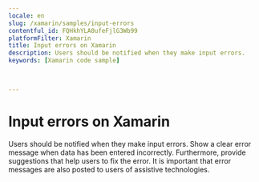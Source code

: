 ```yaml
---
locale: en
slug: /xamarin/samples/input-errors
contentful_id: FQHkhYLA0ufeFjlG3Wb99
platformFilter: Xamarin
title: Input errors on Xamarin
description: Users should be notified when they make input errors.
keywords: [Xamarin code sample]


	
---
```


# Input errors on Xamarin

Users should be notified when they make input errors. Show a clear error message when data has been entered incorrectly. Furthermore, provide suggestions that help users to fix the error. It is important that error messages are also posted to users of assistive technologies.

<CodeSample id="input-errors" locale="en" platform="xamarin"/>